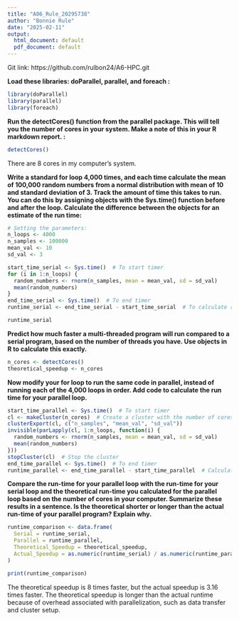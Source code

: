 ```yaml
---
title: "A06_Rule_20295738"
author: "Bonnie Rule"
date: "2025-02-11"
output:
  html_document: default
  pdf_document: default
---
```


Git link: https://github.com/rulbon24/A6-HPC.git

**Load these libraries: doParallel, parallel, and foreach :**

```r
library(doParallel)
library(parallel)
library(foreach)
```

**Run the detectCores() function from the parallel package. This will tell you the number of cores in your system. Make a note of this in your R markdown report. :**

```r
detectCores()
```

There are 8 cores in my computer's system.

**Write a standard for loop 4,000 times, and each time calculate the mean of 100,000 random numbers from a normal distribution with mean of 10 and standard deviation of 3. Track the amount of time this takes to run. You can do this by assigning objects with the Sys.time() function before and after the loop. Calculate the difference between the objects for an estimate of the run time:**

```r
# Setting the parameters:
n_loops <- 4000
n_samples <- 100000
mean_val <- 10
sd_val <- 3

start_time_serial <- Sys.time()  # To start timer
for (i in 1:n_loops) {
  random_numbers <- rnorm(n_samples, mean = mean_val, sd = sd_val)
  mean(random_numbers)
}
end_time_serial <- Sys.time()  # To end timer
runtime_serial <- end_time_serial - start_time_serial  # To calculate runtime

runtime_serial
```

**Predict how much faster a multi-threaded program will run compared to a serial program, based on the number of threads you have. Use objects in R to calculate this exactly.**

```r
n_cores <- detectCores()
theoretical_speedup <- n_cores
```

**Now modify your for loop to run the same code in parallel, instead of running each of the 4,000 loops in order. Add code to calculate the run time for your parallel loop.**

```r
start_time_parallel <- Sys.time()  # To start timer
cl <- makeCluster(n_cores)  # Create a cluster with the number of cores
clusterExport(cl, c("n_samples", "mean_val", "sd_val"))
invisible(parLapply(cl, 1:n_loops, function(i) {
  random_numbers <- rnorm(n_samples, mean = mean_val, sd = sd_val)
  mean(random_numbers)
}))
stopCluster(cl)  # Stop the cluster
end_time_parallel <- Sys.time()  # To end timer
runtime_parallel <- end_time_parallel - start_time_parallel  # Calculate runtime
```

**Compare the run-time for your parallel loop with the run-time for your serial loop and the theoretical run-time you calculated for the parallel loop based on the number of cores in your computer. Summarize these results in a sentence. Is the theoretical shorter or longer than the actual run-time of your parallel program? Explain why.**

```r
runtime_comparison <- data.frame(
  Serial = runtime_serial,
  Parallel = runtime_parallel,
  Theoretical_Speedup = theoretical_speedup,
  Actual_Speedup = as.numeric(runtime_serial) / as.numeric(runtime_parallel)
)

print(runtime_comparison)
```

The theoretical speedup is 8 times faster, but the actual speedup is 3.16 times faster. The theoretical speedup is longer than the actual runtime because of overhead associated with parallelization, such as data transfer and cluster setup.
